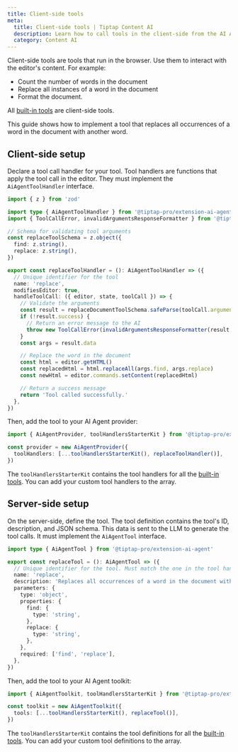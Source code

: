 ```yaml
---
title: Client-side tools
meta:
  title: Client-side tools | Tiptap Content AI
  description: Learn how to call tools in the client-side from the AI Agent.
  category: Content AI
---
```


Client-side tools are tools that run in the browser. Use them to interact with the editor's content. For example:

- Count the number of words in the document
- Replace all instances of a word in the document
- Format the document.

All [built-in tools](/content-ai/capabilities/agent/custom-llms/tools#built-in-tools) are client-side tools.

This guide shows how to implement a tool that replaces all occurrences of a word in the document with another word.

## Client-side setup

Declare a tool call handler for your tool. Tool handlers are functions that apply the tool call in the editor. They must implement the `AiAgentToolHandler` interface.

```ts
import { z } from 'zod'

import type { AiAgentToolHandler } from '@tiptap-pro/extension-ai-agent'
import { ToolCallError, invalidArgumentsResponseFormatter } from '@tiptap-pro/extension-ai-agent'

// Schema for validating tool arguments
const replaceToolSchema = z.object({
  find: z.string(),
  replace: z.string(),
})

export const replaceToolHandler = (): AiAgentToolHandler => ({
  // Unique identifier for the tool
  name: 'replace',
  modifiesEditor: true,
  handleToolCall: ({ editor, state, toolCall }) => {
    // Validate the arguments
    const result = replaceDocumentToolSchema.safeParse(toolCall.arguments)
    if (!result.success) {
      // Return an error message to the AI
      throw new ToolCallError(invalidArgumentsResponseFormatter(result.error))
    }
    const args = result.data

    // Replace the word in the document
    const html = editor.getHTML()
    const replacedHtml = html.replaceAll(args.find, args.replace)
    const newHtml = editor.commands.setContent(replacedHtml)

    // Return a success message
    return 'Tool called successfully.'
  },
})
```

Then, add the tool to your AI Agent provider:

```ts
import { AiAgentProvider, toolHandlersStarterKit } from '@tiptap-pro/extension-ai-agent'

const provider = new AiAgentProvider({
  toolHandlers: [...toolHandlersStarterKit(), replaceToolHandler()],
})
```

The `toolHandlersStarterKit` contains the tool handlers for all the [built-in tools](/content-ai/capabilities/agent/custom-llms/tools#built-in-tools). You can add your custom tool handlers to the array.

## Server-side setup

On the server-side, define the tool. The tool definition contains the tool's ID, description, and JSON schema. This data is sent to the LLM to generate the tool calls. It must implement the `AiAgentTool` interface.

```ts
import type { AiAgentTool } from '@tiptap-pro/extension-ai-agent'

export const replaceTool = (): AiAgentTool => ({
  // Unique identifier for the tool. Must match the one in the tool handler
  name: 'replace',
  description: 'Replaces all occurrences of a word in the document with another word',
  parameters: {
    type: 'object',
    properties: {
      find: {
        type: 'string',
      },
      replace: {
        type: 'string',
      },
    },
    required: ['find', 'replace'],
  },
})
```

Then, add the tool to your AI Agent toolkit:

```ts
import { AiAgentToolkit, toolHandlersStarterKit } from '@tiptap-pro/extension-ai-agent'

const toolkit = new AiAgentToolkit({
  tools: [...toolHandlersStarterKit(), replaceTool()],
})
```

The `toolHandlersStarterKit` contains the tool definitions for all the [built-in tools](/content-ai/capabilities/agent/custom-llms/tools#built-in-tools). You can add your custom tool definitions to the array.
